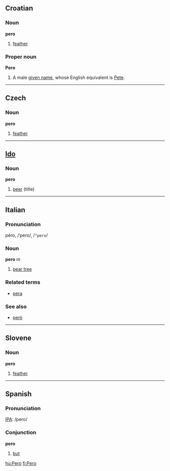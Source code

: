 ==Croatian==
===Noun===
'''pero'''

#[[feather]]

===Proper noun===
'''Pero'''

#A male [[given name]], whose English equivalent is [[Pete]].

----

==Czech==
===Noun===
'''pero'''

#[[feather]]

----

==[[Ido]]==
===Noun===
'''pero'''

# [[peer]] (title)

----

==Italian==
===Pronunciation===
péro, /ˈpero/, /<tt>"pero</tt>/
===Noun===
'''pero''' ''m''

#[[pear tree]]

===Related terms===
*[[pera]]

===See also===
*[[però]]

----

==Slovene==
===Noun===
'''pero'''

#[[feather]]

----

==Spanish==
===Pronunciation===
[[IPA]]: /pero/

===Conjunction===
'''pero'''

#[[but]]

[[hu:Pero]]
[[fi:Pero]]